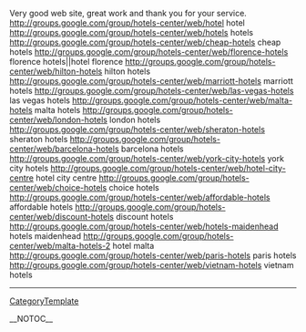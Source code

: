Very good web site, great work and thank you for your service. http://groups.google.com/group/hotels-center/web/hotel hotel
http://groups.google.com/group/hotels-center/web/hotels hotels
http://groups.google.com/group/hotels-center/web/cheap-hotels cheap hotels
http://groups.google.com/group/hotels-center/web/florence-hotels florence hotels||hotel florence
http://groups.google.com/group/hotels-center/web/hilton-hotels hilton hotels
http://groups.google.com/group/hotels-center/web/marriott-hotels marriott hotels
http://groups.google.com/group/hotels-center/web/las-vegas-hotels las vegas hotels
http://groups.google.com/group/hotels-center/web/malta-hotels malta hotels
http://groups.google.com/group/hotels-center/web/london-hotels london hotels
http://groups.google.com/group/hotels-center/web/sheraton-hotels sheraton hotels
http://groups.google.com/group/hotels-center/web/barcelona-hotels barcelona hotels
http://groups.google.com/group/hotels-center/web/york-city-hotels york city hotels
http://groups.google.com/group/hotels-center/web/hotel-city-centre hotel city centre
http://groups.google.com/group/hotels-center/web/choice-hotels choice hotels
http://groups.google.com/group/hotels-center/web/affordable-hotels affordable hotels
http://groups.google.com/group/hotels-center/web/discount-hotels discount hotels
http://groups.google.com/group/hotels-center/web/hotels-maidenhead hotels maidenhead
http://groups.google.com/group/hotels-center/web/malta-hotels-2 hotel malta
http://groups.google.com/group/hotels-center/web/paris-hotels paris hotels
http://groups.google.com/group/hotels-center/web/vietnam-hotels vietnam hotels
----
[[CategoryTemplate]]

__NOTOC__